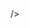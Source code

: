 
<Meta title="Intro/Styling & Theming/Colors" />

<ColorPalette>
  <ColorItem
    title="Background"
    subtitle="White theme"
    colors={{ 'Floral white': '#FDFBF1' }}
  />
  <ColorItem
    title="Foreground"
    subtitle="Text color"
    colors={{ Gunmetal: '#2F3641', 'Night#1': '#0E0C0C' }}
  />
  <ColorItem
    title="Primary"
    subtitle="Primary, Muted and Foreground"
    colors={{
      'Platium#2': '#E7E5E4',
      'Anti-flash white': '#F1F5F9',
      'Night#2': '#0A0A0A',
    }}
  />
  <ColorItem
    title="Secondary"
    subtitle="Secondary colors"
    colors={{  'Platium#3': '#DBDBDB', 'Honolulu Blue': '#0676B7',Gray: '#877D78' }}
  />
  <ColorItem
    title="Icons"
    subtitle="Icons fill colors"
    colors={{
      White: '#FFFFFF',
      'Platium#1': '#E6E6E6',
      'Platium#3': '#DBDBDB',
      'Icterine':'#FFFF4D',
      'Light Red': '#F87272',
      'Lavender (floral)': '#B983D8',
      'French Rose': '#FF4785',
      'Picton Blue':'#2AADF8',
      'Celestial Blue': '#1CA0F2',
      'Blue (NCS)':'#0284C5',
      'Black':'#000000',
    }}

/>

</ColorPalette>

